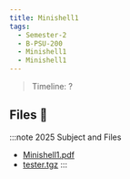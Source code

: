 ```yaml
---
title: Minishell1
tags:
  - Semester-2
  - B-PSU-200
  - Minishell1
  - Minishell1
---
```

> Timeline: ?


## Files 📂

:::note 2025 Subject and Files
- [Minishell1.pdf](https://github.com/Studio-17/Epitech-Subjects/raw/main/Semester-2/B-PSU-200/Minishell1/Minishell1/Minishell1.pdf)
- [tester.tgz](https://github.com/Studio-17/Epitech-Subjects/raw/main/Semester-2/B-PSU-200/Minishell1/Minishell1/tester.tgz)
:::

